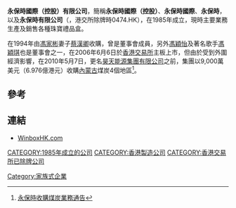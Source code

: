 '''永保時國際（控股）有限公司'''，簡稱'''永保時國際（控股）'''、'''永保時國際'''、'''永保時'''，以及'''永保時有限公司'''（'''{{lang-en|Winbox International (Holdings) Limited}}'''，港交所除牌時0474.HK），在1985年成立，現時主要業務生產及銷售各種珠寶禮品盒。

在1994年由[[馮家彬|馮家彬]]妻子[[蔡漢卿|蔡漢卿]]收購，曾是董事會成員，另外[[馮穎怡|馮穎怡]]及著名歌手[[馮穎琪|馮穎琪]]也是董事會之一，在2006年6月6日於[[香港交易所|香港交易所]]主板上市，但由於受到外圍經濟影響，在2010年5月7日，更名[[昊天能源集團有限公司|昊天能源集團有限公司]]之前，集團以9,000萬美元（6.976億港元）收購[[內蒙古|內蒙古]]煤炭4個地區<ref>[http://www.haotianhk.com/attachment/2010052812160817_tc.pdf 永保時收購煤炭業務通告]{{Dead link|date=2019年4月 |bot=InternetArchiveBot |fix-attempted=yes }}</ref>。

==參考==
{{reflist}}

==連結==
*[http://www.winboxhk.com WinboxHK.com] {{Wayback|url=http://www.winboxhk.com/ |date=20200304182018 }}

[[CATEGORY:1985年成立的公司|CATEGORY:1985年成立的公司]]
[[CATEGORY:香港製造公司|CATEGORY:香港製造公司]]
[[CATEGORY:香港交易所已除牌公司|CATEGORY:香港交易所已除牌公司]]
[[Category:家族式企業|Category:家族式企業]]